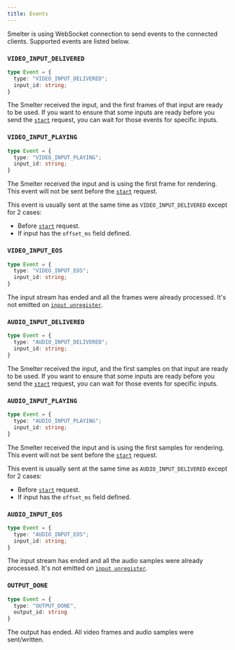 ```yaml
---
title: Events
---
```


Smelter is using WebSocket connection to send events to the connected clients. Supported events are listed below.

### `VIDEO_INPUT_DELIVERED`

```typescript
type Event = {
  type: "VIDEO_INPUT_DELIVERED";
  input_id: string;
}
```

The Smelter received the input, and the first frames of that input are ready to be used. If you want to ensure that some inputs are ready before you send the [`start`](/http-api/routes#start-request) request, you can wait for those events for specific inputs.

### `VIDEO_INPUT_PLAYING`

```typescript
type Event = {
  type: "VIDEO_INPUT_PLAYING";
  input_id: string;
}
```

The Smelter received the input and is using the first frame for rendering. This event will not be sent before the [`start`](/http-api/routes#start-request) request.

This event is usually sent at the same time as `VIDEO_INPUT_DELIVERED` except for 2 cases:
- Before [`start`](/http-api/routes#start-request) request.
- If input has the `offset_ms` field defined.

### `VIDEO_INPUT_EOS`

```typescript
type Event = {
  type: "VIDEO_INPUT_EOS";
  input_id: string;
}
```

The input stream has ended and all the frames were already processed.
It's not emitted on [`input unregister`](/http-api/routes#unregister-input).

### `AUDIO_INPUT_DELIVERED`

```typescript
type Event = {
  type: "AUDIO_INPUT_DELIVERED";
  input_id: string;
}
```

The Smelter received the input, and the first samples on that input are ready to be used. If you want to ensure that some inputs are ready before you send the [`start`](/http-api/routes#start-request) request, you can wait for those events for specific inputs.

### `AUDIO_INPUT_PLAYING`

```typescript
type Event = {
  type: "AUDIO_INPUT_PLAYING";
  input_id: string;
}
```

The Smelter received the input and is using the first samples for rendering. This event will not be sent before the [`start`](/http-api/routes#start-request) request.

This event is usually sent at the same time as `AUDIO_INPUT_DELIVERED` except for 2 cases:
- Before [`start`](/http-api/routes#start-request) request.
- If input has the `offset_ms` field defined.

### `AUDIO_INPUT_EOS`

```typescript
type Event = {
  type: "AUDIO_INPUT_EOS";
  input_id: string;
}
```

The input stream has ended and all the audio samples were already processed.
It's not emitted on [`input unregister`](/http-api/routes#unregister-input).

### `OUTPUT_DONE`

```typescript
type Event = {
  type: "OUTPUT_DONE",
  output_id: string
}
```

The output has ended. All video frames and audio samples were sent/written.
